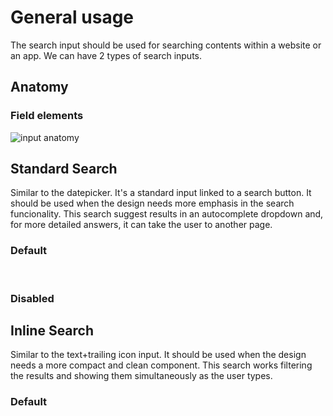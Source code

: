 

<Meta title="Components | Search Inputs" component={SearchInput} />


# General usage

The search input should be used for searching contents within a website or an app. We can have 2 types of search inputs.

## Anatomy

### Field elements
![input anatomy](docs/anatomy.png)


## Standard Search

Similar to the datepicker. It's a standard input linked to a search button. It should be used when the design needs more 
emphasis in the search funcionality. This search suggest results in an autocomplete dropdown and, for more detailed answers, 
it can take the user to another page. 

<Preview>
  <Story name="Standard Search">
    <Fragment>
        <h3>Default</h3>
       <SearchInput placeholder= "Search"/>
        <br />
        <h3> Disabled</h3>
        <SearchInput placeholder= "Search" disabled/>
    </Fragment>
  </Story>
</Preview>

## Inline Search

Similar to the text+trailing icon input. It should be used when the design needs a more compact and clean 
component. This search works filtering the results and showing them simultaneously as the user types.

<Preview>
  <Story name="Inline Search">
    <Fragment>
        <h3>Default</h3>
        <InlineSearch placeholder="Search" />
        <InlineSearch placeholder="Search" disabled />
        <TesteInput />
    </Fragment>
  </Story>
</Preview>
